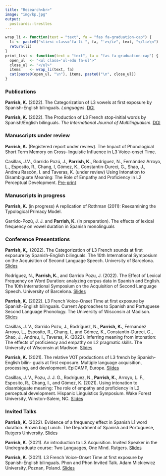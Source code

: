 ```yaml
---
title: "Research<br>"
image: "img/kp.jpg"
output:
  postcards::trestles
---
```


```r
wrap_li <- function(text = "text", fa = "fas fa-graduation-cap") {
  li <- paste0("<li><i class='fa-li ", fa, "'></i>", text, "</li>\n")
  return(li)
}
print_list <- function(text = "text", fa = "fas fa-graduation-cap") {
  open_ul  <- "<ul class='ul-edu fa-ul'>"
  close_ul <- "</ul>"
  items    <- wrap_li(text, fa)
  cat(paste0(open_ul, "\n"), items, paste0("\n", close_ul))
}
```

### Publications

**Parrish, K.** (2022). The Categorization of L3 vowels at first exposure by Spanish-English bilinguals. *Languages*. [DOI](https://doi.org/10.3390/languages7030226)

**Parrish, K.** (2022). The Production of L3 French stop-initial words by Spanish/English bilinguals. *The International Journal of Multilingualism*. [DOI](https://doi.org/10.1080/14790718.2022.2060234)

### Manuscripts under review

**Parrish, K.** (Registered report under review). The Impact of Phonological Short Term Memory on Cross-linguistic Influence in L3 Voice-onset Time.

Casillas, J.V., Garrido Pozú, J., **Parrish, K.**, Rodríguez, N., Fernández Arroyo, L., Esposito, R., Chang, I, Gómez, K., Constantin-Dureci, G., Shao, J., Andreu   Rascón, I. and Taveras, K. (under review) Using Intonation to Disambiguate Meaning: The Role of Empathy and Proficiency in L2 Perceptual Development. [Pre-print](https://psyarxiv.com/e5vk2/)

### Manuscripts in progress

**Parrish, K.** (in progress) A replication of Rothman (2011): Reexamining the Typological Primacy Model.

Garrido-Pozú, J. J. and **Parrish, K.** (in preparation). The effects of lexical  frequency on vowel duration in Spanish monolinguals

### Conference Presentations

**Parrish, K,**. (2022). The Categorization of L3 French sounds at first exposure by Spanish-English bilinguals. The 10th International Symposium on the Acquisition of Second Language Speech. University of Barcelona. [Slides](https://kparrish92.github.io/new_sounds/docs/slides/new_sound.html#1)

Rodríguez, N., **Parrish, K.**, and Garrido Pozu, J. (2022). The Effect of Lexical Frequency on Word Duration: analyzing corpus data in Spanish and English. The 10th International Symposium on the Acquisition of Second Language Speech. University of Barcelona. [Slides](https://kparrish92.github.io/frequency_duration_spmonolinguals/slides/new_sounds.html#1)

**Parrish, K.** (2022). L3 French Voice-Onset Time at first exposure by Spanish-English bilinguals. Current Approaches to Spanish and Portuguese Second Language Phonology. The University of Wisconsin at Madison. [Slides](https://kparrish92.github.io/l3_production_study/slides/casp.html#1)

Casillas, J. V., Garrido Pozu, J., Rodríguez, N., **Parrish, K.**, Fernandez Arroyo, L., Esposito, R., Chang, I., and Gómez, K., Constantin-Dureci, G., Shao, J., Andreu, I.,  Taveras, K. (2022). Inferring meaning from intonation: The effects of proficiency and empathy on L2 pragmatic skills. The University of Wisconsin at Madison. [Slides](https://www.rap-group.jvcasillas.com/empathy_intonation_perc/docs/slides/caspslap_2022/#1)

**Parrish, K.** (2021). The relative VOT productions of L3 french by Spanish-English bilin- guals at first exposure. Multiple language acquisition, processing, and development. EpiCAMP, Europe. [Slides](https://kparrish92.github.io/l3_production_study/slides/epicamp#1)

Casillas, J. V., Pozu, J. J. G., Rodríguez, N., **Parrish, K.**, Arroyo, L. F., Esposito, R., Chang, I., and Gómez, K. (2021). Using intonation to disambiguate meaning: The role of empathy and proficiency in L2 perceptual development. Hispanic Linguistics Symposium. Wake Forest University, Winston-Salem, NC.
[Slides](https://www.rap-group.jvcasillas.com/empathy_intonation_perc/docs/slides/hls_2021/index.html#1)

### Invited Talks

**Parrish, K**. (2022). Evidence of a frequency effect in Spanish L1 word duration. Brown bag Lunch. The Department of Spanish and Portuguese, Rutgers University. [Slides](https://kparrish92.github.io/frequency_duration_spmonolinguals/slides/index.html#1)

**Parrish, K**. (2021). An introduction to L3 Acquisition. Invited Speaker in the Undregraduate course: Two Languages, One Mind. Rutgers. [Slides](https://kparrish92.github.io/l3_production_study/talk_slides.html#1)

**Parrish, K**. (2021). L3 French Voice-Onset Time at first exposure by Spanish-English bilinguals. Phon and Phon Invited Talk. Adam Mickiewicz University, Poznan, Poland. [Slides](https://kparrish92.github.io/l3_production_study/slides/index.html#1)

\endgroup
